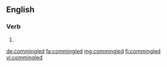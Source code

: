 ==English==

===Verb===
{{head|en|verb form}}

# {{en-past of|commingle}}

[[de:commingled]]
[[fa:commingled]]
[[mg:commingled]]
[[fi:commingled]]
[[vi:commingled]]